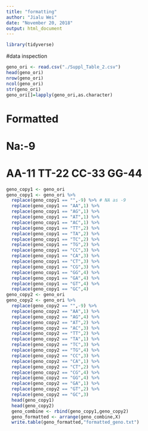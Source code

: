 ---
title: "formatting"
author: "Jialu Wei"
date: "November 20, 2018"
output: html_document
---
```{r}
library(tidyverse)
```

#data inspection
```{r}
geno_ori <- read.csv("./Suppl_Table_2.csv")
head(geno_ori)
nrow(geno_ori)
ncol(geno_ori)
str(geno_ori)
geno_ori[]=lapply(geno_ori,as.character)
```

# Formatted 
# Na:-9
# AA-11 TT-22 CC-33 GG-44 
```{r}
geno_copy1 <- geno_ori
geno_copy1 <- geno_ori %>%
  replace(geno_copy1 == "",-9) %>% # NA as -9
  replace(geno_copy1 == "AA",1) %>%
  replace(geno_copy1 == "AG",1) %>%
  replace(geno_copy1 == "AT",1) %>%
  replace(geno_copy1 == "AC",1) %>%
  replace(geno_copy1 == "TT",2) %>%
  replace(geno_copy1 == "TA",2) %>%
  replace(geno_copy1 == "TC",2) %>%
  replace(geno_copy1 == "TG",2) %>%
  replace(geno_copy1 == "CC",3) %>%
  replace(geno_copy1 == "CA",3) %>%
  replace(geno_copy1 == "CT",3) %>%
  replace(geno_copy1 == "CG",3) %>%
  replace(geno_copy1 == "GG",4) %>%
  replace(geno_copy1 == "GA",4) %>%
  replace(geno_copy1 == "GT",4) %>%
  replace(geno_copy1 == "GC",4) 
geno_copy2 <- geno_ori
geno_copy2 <- geno_ori %>%
  replace(geno_copy2 == "",-9) %>%
  replace(geno_copy2 == "AA",1) %>%
  replace(geno_copy2 == "AG",4) %>%
  replace(geno_copy2 == "AT",2) %>%
  replace(geno_copy2 == "AC",3) %>%
  replace(geno_copy2 == "TT",2) %>%
  replace(geno_copy2 == "TA",1) %>%
  replace(geno_copy2 == "TC",3) %>%
  replace(geno_copy2 == "TG",4) %>%
  replace(geno_copy2 == "CC",3) %>%
  replace(geno_copy2 == "CA",1) %>%
  replace(geno_copy2 == "CT",2) %>%
  replace(geno_copy2 == "CG",4) %>%
  replace(geno_copy2 == "GG",4) %>%
  replace(geno_copy2 == "GA",1) %>%
  replace(geno_copy2 == "GT",2) %>%
  replace(geno_copy2 == "GC",3) 
  head(geno_copy1) 
  head(geno_copy2)
  geno_combine <- rbind(geno_copy1,geno_copy2) 
  geno_formatted <- arrange(geno_combine,X) 
  write.table(geno_formatted,"formatted_geno.txt")
```




